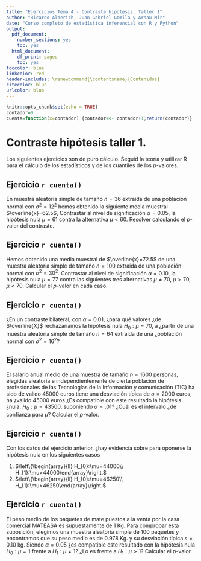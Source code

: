 ```yaml
---
title: "Ejercicios Tema 4 - Contraste hipótesis. Taller 1"
author: "Ricardo Alberich, Juan Gabriel Gomila y Arnau Mir"
date: "Curso completo de estadística inferencial con R y Python"
output:
  pdf_document:
    number_sections: yes
    toc: yes
  html_document:
    df_print: paged
    toc: yes
toccolor: blue
linkcolor: red
header-includes: \renewcommand{\contentsname}{Contenidos}
citecolor: blue
urlcolor: blue
---
```


```r
knitr::opts_chunk$set(echo = TRUE)
contador=0
cuenta=function(x=contador) {contador<<- contador+1;return(contador)} 
```


# Contraste hipótesis taller 1. 

Los siguientes ejercicios son de puro cálculo. Seguid la teoría y utilizar R para el cálculo de los estadísticos y de los cuantiles de los $p$-valores.

## Ejercicio `r cuenta()` 

En   muestra aleatoria simple de tamaño $n=36$ extraída
de una población normal con $\sigma^2=12^2$ hemos obtenido la siguiente media muestral $\overline{x}=62.5$, Contrastar al nivel de significación $\alpha=0.05$, la hipótesis
 nula $\mu=61$ contra la   alternativa
$\mu<60$. Resolver calculando el  $p$-valor del contraste.
 

## Ejercicio `r cuenta()` 

Hemos obtenido una media muestral de  $\overline{x}=72.5$ de una muestra aleatoria simple de tamaño $n=100$ extraída de una población normal con $\sigma^2=30^2$. Contrastar 
 al   nivel de significación $\alpha=0.10$, la hipótesis
 nula $\mu=77$ contra las siguientes tres alternativas
 $\mu\not= 70$, $\mu>70$, $\mu<70$. Calcular el $p$-valor en cada caso.
 


## Ejercicio `r cuenta()` 
¿En un contraste bilateral, con $\alpha=0.01$, ¿para qué valores
¿de $\overline{X}$ rechazaríamos  la hipótesis nula $H_{0}:\mu=70$, a
¿partir de una muestra aleatoria simple de tamaño $n=64$ extraída de una
¿población normal con $\sigma^2=16^2$?
 

## Ejercicio `r cuenta()` 
El salario anual medio de una muestra  de tamaño $n= 1600$ personas, elegidas aleatoria e
independientemente de cierta población de profesionales de las Tecnologías de la Información y comunicación (TIC) ha sido de valido 45000 euros  tiene una desviación típica de  $\sigma=2000$ euros, ha
¿valido 45000 euros  ¿Es compatible  con este resultado la hipótesis
¿nula, $H_{0}:\mu=43500$, suponiendo $\alpha=.01$? ¿Cuál es el intervalo
¿de confianza para $\mu$? Calcular el $p$-valor.
 

## Ejercicio `r cuenta()` 

Con los datos del ejercicio anterior, ¿hay evidencia sobre  para oponerse  la hipótesis nula en los siguientes casos

1. $\left\{\begin{array}{ll} H_{0}:\mu=44000\\ H_{1}:\mu>44000\end{array}\right.$
1. $\left\{\begin{array}{ll} H_{0}:\mu=46250\\ H_{1}:\mu>46250\end{array}\right.$
 
 

## Ejercicio `r cuenta()` 
El peso medio de los paquetes de mate  puestos a la venta por la casa comercial MATEASA es
supuestamente de 1 Kg. Para comprobar esta suposición, elegimos una muestra aleatoria
simple de 100 paquetes y encontramos que su peso  medio es de 0.978 Kg. y su desviación
típica $s=0.10$ kg. Siendo $\alpha=0.05$ ¿es compatible este resultado con la hipótesis
nula $H_{0}:\mu=1$ frente a $H_{1}:\mu\not=1$? ¿Lo es frente a $H_{1}:\mu>1$? Calcular el $p$-valor.
 
